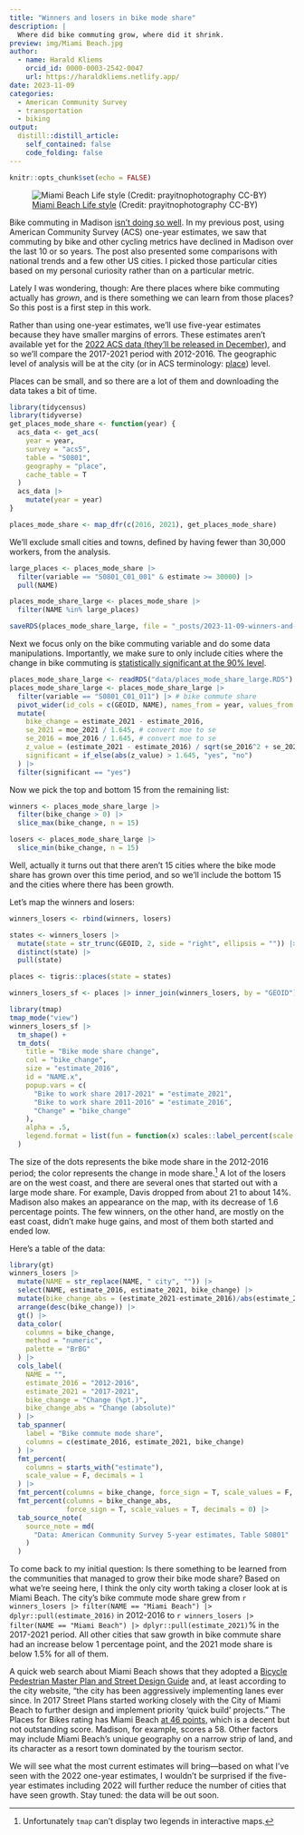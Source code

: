 ```yaml
---
title: "Winners and losers in bike mode share"
description: |
  Where did bike commuting grow, where did it shrink.
preview: img/Miami Beach.jpg
author:
  - name: Harald Kliems 
    orcid_id: 0000-0003-2542-0047
    url: https://haraldkliems.netlify.app/
date: 2023-11-09
categories:
  - American Community Survey
  - transportation
  - biking
output: 
  distill::distill_article:
    self_contained: false
    code_folding: false
---
```


```r
knitr::opts_chunk$set(echo = FALSE)
```

![[Miami Beach Life style](https://www.flickr.com/photos/prayitnophotography/32930787228) (Credit: prayitnophotography CC-BY)](img/Miami Beach.jpg)



Bike commuting in Madison [isn't doing so well](https://haraldkliems.netlify.app/posts/the-state-of-biking-in-madison-2022/).
In my previous post, using American Community Survey (ACS) one-year estimates, we saw that commuting by bike and other cycling metrics have declined in Madison over the last 10 or so years.
The post also presented some comparisons with national trends and a few other US cities.
I picked those particular cities based on my personal curiosity rather than on a particular metric.

Lately I was wondering, though: Are there places where bike commuting actually has *grown*, and is there something we can learn from those places?
So this post is a first step in this work.

Rather than using one-year estimates, we'll use five-year estimates because they have smaller margins of errors.
These estimates aren't available yet for the [2022 ACS data (they'll be released in December)](https://www.census.gov/programs-surveys/acs/news/data-releases/2022/release-schedule.html), and so we'll compare the 2017-2021 period with 2012-2016.
The geographic level of analysis will be at the city (or in ACS terminology: [place](https://www.census.gov/newsroom/blogs/random-samplings/2014/07/understanding-geographic-relationships-counties-places-tracts-and-more.html)) level.

Places can be small, and so there are a lot of them and downloading the data takes a bit of time.

```r
library(tidycensus)
library(tidyverse)
get_places_mode_share <- function(year) {
  acs_data <- get_acs(
    year = year,
    survey = "acs5",
    table = "S0801",
    geography = "place",
    cache_table = T
  )
  acs_data |>
    mutate(year = year)
}
```

```r
places_mode_share <- map_dfr(c(2016, 2021), get_places_mode_share)
```

We'll exclude small cities and towns, defined by having fewer than 30,000 workers, from the analysis.

```r
large_places <- places_mode_share |>
  filter(variable == "S0801_C01_001" & estimate >= 30000) |>
  pull(NAME)

places_mode_share_large <- places_mode_share |>
  filter(NAME %in% large_places)

saveRDS(places_mode_share_large, file = "_posts/2023-11-09-winners-and-loser-in-bike-mode-share/data/places_mode_share_large.RDS")
```

Next we focus only on the bike commuting variable and do some data manipulations.
Importantly, we make sure to only include cities where the change in bike commuting is [statistically significant at the 90% level](https://www2.census.gov/programs-surveys/acs/tech_docs/statistical_testing/2020_Instructions_for_Stat_Testing_ACS.pdf).

```r
places_mode_share_large <- readRDS("data/places_mode_share_large.RDS")
places_mode_share_large <- places_mode_share_large |>
  filter(variable == "S0801_C01_011") |> # bike commute share
  pivot_wider(id_cols = c(GEOID, NAME), names_from = year, values_from = c(estimate, moe)) |>
  mutate(
    bike_change = estimate_2021 - estimate_2016,
    se_2021 = moe_2021 / 1.645, # convert moe to se
    se_2016 = moe_2016 / 1.645, # convert moe to se
    z_value = (estimate_2021 - estimate_2016) / sqrt(se_2016^2 + se_2021^2), # calculate z score from se
    significant = if_else(abs(z_value) > 1.645, "yes", "no")
  ) |>
  filter(significant == "yes")
```

Now we pick the top and bottom 15 from the remaining list:

```r
winners <- places_mode_share_large |>
  filter(bike_change > 0) |>
  slice_max(bike_change, n = 15)

losers <- places_mode_share_large |>
  slice_min(bike_change, n = 15)
```

Well, actually it turns out that there aren't 15 cities where the bike mode share has grown over this time period, and so we'll include the bottom 15 and the cities where there has been growth.

Let's map the winners and losers:

```r
winners_losers <- rbind(winners, losers)

states <- winners_losers |>
  mutate(state = str_trunc(GEOID, 2, side = "right", ellipsis = "")) |>
  distinct(state) |>
  pull(state)

places <- tigris::places(state = states)

winners_losers_sf <- places |> inner_join(winners_losers, by = "GEOID")
```

```r
library(tmap)
tmap_mode("view")
winners_losers_sf |>
  tm_shape() +
  tm_dots(
    title = "Bike mode share change",
    col = "bike_change",
    size = "estimate_2016",
    id = "NAME.x",
    popup.vars = c(
      "Bike to work share 2017-2021" = "estimate_2021",
      "Bike to work share 2011-2016" = "estimate_2016",
      "Change" = "bike_change"
    ),
    alpha = .5,
    legend.format = list(fun = function(x) scales::label_percent(scale = 1, suffix = "%pt.")(x))
  )
```

The size of the dots represents the bike mode share in the 2012-2016 period; the color represents the change in mode share.[^1]
A lot of the losers are on the west coast, and there are several ones that started out with a large mode share. For example, Davis dropped from about 21 to about 14%. Madison also makes an appearance on the map, with its decrease of 1.6 percentage points. The few winners, on the other hand, are mostly on the east coast, didn't make huge gains, and most of them both started and ended low.

[^1]: Unfortunately `tmap` can't display two legends in interactive maps.

Here's a table of the data:

```r
library(gt)
winners_losers |>
  mutate(NAME = str_replace(NAME, " city", "")) |>
  select(NAME, estimate_2016, estimate_2021, bike_change) |>
  mutate(bike_change_abs = (estimate_2021-estimate_2016)/abs(estimate_2016)) |> 
  arrange(desc(bike_change)) |>
  gt() |>
  data_color(
    columns = bike_change,
    method = "numeric",
    palette = "BrBG"
  ) |>
  cols_label(
    NAME = "",
    estimate_2016 = "2012-2016",
    estimate_2021 = "2017-2021",
    bike_change = "Change (%pt.)",
    bike_change_abs = "Change (absolute)"
  ) |>
  tab_spanner(
    label = "Bike commute mode share",
    columns = c(estimate_2016, estimate_2021, bike_change)
  ) |>
  fmt_percent(
    columns = starts_with("estimate"),
    scale_value = F, decimals = 1
  ) |>
  fmt_percent(columns = bike_change, force_sign = T, scale_values = F, decimals = 1) |>
  fmt_percent(columns = bike_change_abs,
              force_sign = T, scale_values = T, decimals = 0) |> 
  tab_source_note(
    source_note = md(
      "Data: American Community Survey 5-year estimates, Table S0801"
    )
  )
```

To come back to my initial question: Is there something to be learned from the communities that managed to grow their bike mode share?
Based on what we're seeing here, I think the only city worth taking a closer look at is Miami Beach.
The city's bike commute mode share grew from `r winners_losers |> filter(NAME == "Miami Beach") |> dplyr::pull(estimate_2016)` in 2012-2016 to `r winners_losers |> filter(NAME == "Miami Beach") |> dplyr::pull(estimate_2021)`% in the 2017-2021 period.
All other cities that saw growth in bike commute share had an increase below 1 percentage point, and the 2021 mode share is below 1.5% for all of them.

A quick web search about Miami Beach shows that they adopted a [Bicycle Pedestrian Master Plan and Street Design Guide](https://street-plans.com/bike-miami-beach-master-plan-street-design-guide-miami-beach-fl/) and, at least according to the city website, "the city has been aggressively implementing lanes ever since. In 2017 Street Plans started working closely with the City of Miami Beach to further design and implement priority 'quick build' projects." The Places for Bikes rating has Miami Beach [at 46 points](https://bna.peopleforbikes.org/#/places/4e8d318f-0421-4800-8e30-a6a5b03f573a/), which is a decent but not outstanding score.
Madison, for example, scores a 58.
Other factors may include Miami Beach's unique geography on a narrow strip of land, and its character as a resort town dominated by the tourism sector.

We will see what the most current estimates will bring---based on what I've seen with the 2022 one-year estimates, I wouldn't be surprised if the five-year estimates including 2022 will further reduce the number of cities that have seen growth.
Stay tuned: the data will be out soon.
